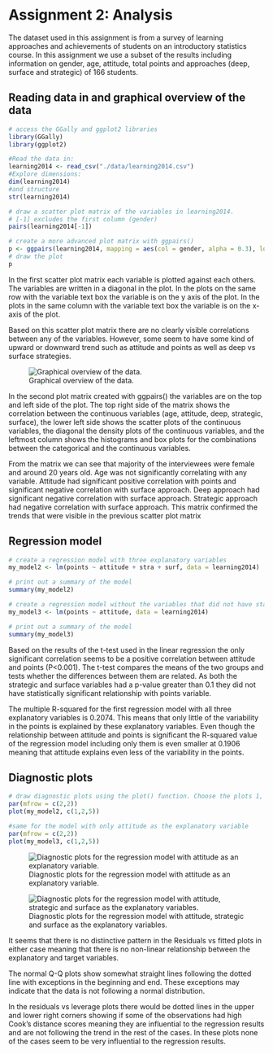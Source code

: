 # Assignment 2: Analysis

The dataset used in this assignment is from a survey of learning approaches and achievements of students on an introductory statistics course. In this assignment we use a subset of the results including information on gender, age, attitude, total points and approaches (deep, surface and strategic) of 166 students.

## Reading data in and graphical overview of the data

```r
# access the GGally and ggplot2 libraries
library(GGally)
library(ggplot2)

#Read the data in:
learning2014 <- read_csv("./data/learning2014.csv")
#Explore dimensions:
dim(learning2014)
#and structure
str(learning2014)

# draw a scatter plot matrix of the variables in learning2014.
# [-1] excludes the first column (gender)
pairs(learning2014[-1])

# create a more advanced plot matrix with ggpairs()
p <- ggpairs(learning2014, mapping = aes(col = gender, alpha = 0.3), lower = list(combo = wrap("facethist", bins = 20)))
# draw the plot
p

```

In the first scatter plot matrix each variable is plotted against each others. The variables are written in a diagonal in the plot. In the plots on the same row with the variable text box the variable is on the y axis of the plot. In the plots in the same column with the variable text box the variable is on the x-axis of the plot.

Based on this scatter plot matrix there are no clearly visible correlations between any of the variables. However, some seem to have some kind of upward or downward trend such as attitude and points as well as deep vs surface strategies.

![Graphical overview of the data.](images/advanced_matrix.PNG)

In the second plot matrix created with ggpairs() the variables are on the top and left side of the plot. The top right side of the matrix shows the correlation between the continuous variables (age, attitude, deep, strategic, surface), the lower left side shows the scatter plots of the continuous variables, the diagonal the density plots of the continuous variables, and the leftmost column shows the histograms and box plots for the combinations between the categorical and the continuous variables.

From the matrix we can see that majority of the interviewees were female and around 20 years old. Age was not significantly correlating with any variable. Attitude had significant positive correlation with points and significant negative correlation with surface approach. Deep approach had significant negative correlation with surface approach. Strategic approach had negative correlation with surface approach. This matrix confirmed the trends that were visible in the previous scatter plot matrix

## Regression model
 
```r
# create a regression model with three explanatory variables
my_model2 <- lm(points ~ attitude + stra + surf, data = learning2014)

# print out a summary of the model
summary(my_model2)

```

```r
# create a regression model without the variables that did not have statistically significant relationship with points
my_model3 <- lm(points ~ attitude, data = learning2014)

# print out a summary of the model
summary(my_model3)

```

Based on the results of the t-test used in the linear regression the only significant correlation seems to be a positive correlation between attitude and points (P\<0.001). The t-test compares the means of the two groups and tests whether the differences between them are related. As both the strategic and surface variables had a p-value greater than 0.1 they did not have statistically significant relationship with points variable.

The multiple R-squared for the first regression model with all three explanatory variables is 0.2074. This means that only little of the variability in the points is explained by these explanatory variables. Even though the relationship between attitude and points is significant the R-squared value of the regression model including only them is even smaller at 0.1906 meaning that attitude explains even less of the variability in the points.

## Diagnostic plots

```r
# draw diagnostic plots using the plot() function. Choose the plots 1, 2 and 5 for Residuals vs Fitted values, Normal QQ-plot and Residuals vs Leverage
par(mfrow = c(2,2))
plot(my_model2, c(1,2,5))

#same for the model with only attitude as the explanatory variable
par(mfrow = c(2,2))
plot(my_model3, c(1,2,5))

```

![Diagnostic plots for the regression model with attitude as an explanatory variable.](images/diagnostic_plots.png)

![Diagnostic plots for the regression model with attitude, strategic and surface as the explanatory variables.](images/diagnostic_plots_multi.png)

It seems that there is no distinctive pattern in the Residuals vs fitted plots in either case meaning that there is no non-linear relationship between the explanatory and target variables.

The normal Q-Q plots show somewhat straight lines following the dotted line with exceptions in the beginning and end. These exceptions may indicate that the data is not following a normal distribution.

In the residuals vs leverage plots there would be dotted lines in the upper and lower right corners showing if some of the observations had high Cook's distance scores meaning they are influential to the regression results and are not following the trend in the rest of the cases. In these plots none of the cases seem to be very influential to the regression results.
